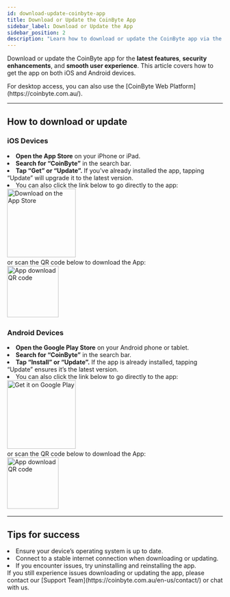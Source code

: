 ```yaml
---
id: download-update-coinbyte-app
title: Download or Update the CoinByte App
sidebar_label: Download or Update the App
sidebar_position: 2
description: "Learn how to download or update the CoinByte app via the Apple App Store or Google Play Store."
---
```



Download or update the CoinByte app for the **latest features**, **security enhancements**, and **smooth user experience**. This article covers how to get the app on both iOS and Android devices.

<InfoBox>
For desktop access, you can also use the [CoinByte Web Platform](https://coinbyte.com.au/).
</InfoBox>

---

## How to download or update

<Tabs groupId="platform">
  <TabItem value="ios" label="IOS">
<div style={{ marginTop: '1.5rem' }}></div>

### iOS Devices

<div style={{ marginTop: '1.5rem' }}></div>
<RoundStepList>
  <li>
    <strong>Open the App Store</strong> on your iPhone or iPad.
  </li>
  <li>
    <strong>Search for “CoinByte”</strong> in the search bar.
  </li>
  <li>
    <strong>Tap “Get” or “Update”.</strong> If you've already installed the app, tapping “Update” will upgrade it to the latest version.
  </li>
  <li>
    You can also click the link below to go directly to the app:
    <br/>
    <a href="https://apps.apple.com/au/app/coinbyte-buy-bitcoin-crypto/id6739201223" target="_blank" rel="noopener noreferrer">
      <img src={useBaseUrl('/img/general/apple-store.png')} alt="Download on the App Store" width="160" />
    </a><br/>
or scan the QR code below to download the App:
<br/>
<img src={useBaseUrl('/img/general/downloadqrcode1.png')} alt="App download QR code" width="120" />
  </li>
</RoundStepList>

  </TabItem>
  <TabItem value="android" label="Android">
<div style={{ marginTop: '1.5rem' }}></div>

### Android Devices

<div style={{ marginTop: '1.5rem' }}></div>
<RoundStepList>
  <li>
    <strong>Open the Google Play Store</strong> on your Android phone or tablet.
  </li>
  <li>
    <strong>Search for “CoinByte”</strong> in the search bar.
  </li>
  <li>
    <strong>Tap “Install” or “Update”.</strong> If the app is already installed, tapping “Update” ensures it’s the latest version.
  </li>
  <li>
    You can also click the link below to go directly to the app:
    <br/>
    <a href="https://https://play.google.com/store/apps/details?id=au.com.coinbyte.app" target="_blank" rel="noopener noreferrer">
       <img src={useBaseUrl('/img/general/google-play.png')} alt="Get it on Google Play" width="160" />
    </a><br/>
or scan the QR code below to download the App:
<br/>
<img src={useBaseUrl('/img/general/downloadqrcode1.png')} alt="App download QR code" width="120" />
  </li>
</RoundStepList>

  </TabItem>
</Tabs>

---

## Tips for success

<TickList>
  <li>Ensure your device’s operating system is up to date.</li>
  <li>Connect to a stable internet connection when downloading or updating.</li>
  <li>If you encounter issues, try uninstalling and reinstalling the app.</li>
</TickList>

<WarningBox>
If you still experience issues downloading or updating the app, please contact our [Support Team](https://coinbyte.com.au/en-us/contact/) or chat with us.
</WarningBox>

<RelatedArticles category="account-security" />
